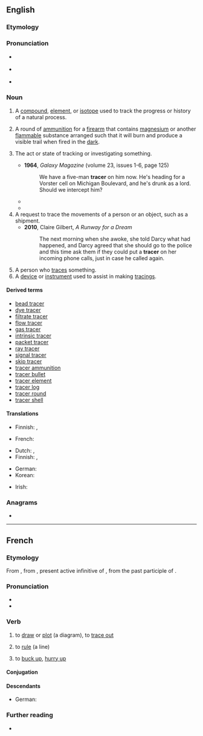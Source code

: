 {{also|Tracer|tračer}}
==English==

===Etymology===
{{suffix|trace|er|lang=en}}

===Pronunciation===
* {{a|UK}} {{IPA|/ˈtɹeɪsə(ɹ)/|[ˈtʃɹeɪsə(ɹ)]|lang=en}}
* {{a|US}} {{IPA|/ˈtɹeɪsɚ/|[ˈtʃɹeɪsɚ]|lang=en}}
* {{rhymes|eɪsə(r)|lang=en}}

===Noun===
{{en-noun}}

# {{lb|en|chemistry}} A [[compound]], [[element]], or [[isotope]] used to track the progress or history of a natural process.
# A round of [[ammunition]] for a [[firearm]] that contains [[magnesium]] or another [[flammable]] substance arranged such that it will burn and produce a visible trail when fired in the [[dark]].
#: {{synonyms|en|tracer ammunition|tracer bullet}}
# {{rfv-sense|en}} The act or state of tracking or investigating something.
#* '''1964''', ''Galaxy Magazine'' (volume 23, issues 1-6, page 125)
#*: We have a five-man '''tracer''' on him now. He's heading for a Vorster cell on Michigan Boulevard, and he's drunk as a lord. Should we intercept him?
#* {{quote-song|year=2016|passage=It starts to feel like a '''tracer''', it starts to feel like a game|url=https://genius.com/Tori-fallis-you-and-me-in-a-porno-lyrics<!--Tori Fallis himself transcribed-->|lyricist=Tori Fallis|title=You & Me in a Porno|album=Some People EP}}
#* {{quote-song|year=2017|passage=Ain't never running but I'm a paper chasing<br/>They gon catch up to me, they gon need a pacer<br/>How they over-watching me without a '''tracer'''|url=https://genius.com/Cardcaptorxp-from-the-sewers-lyrics<!--CardCaptorXP himself transcribed-->|lyricist=CardCaptorXP|title=[https://soundcloud.com/xp-muzik/from-the-sewers From the Sewers]}}
# A request to trace the movements of a person or an object, such as a shipment.
#* '''2010''', Claire Gilbert, ''A Runway for a Dream''
#*: The next morning when she awoke, she told Darcy what had happened, and Darcy agreed that she should go to the police and this time ask them if they could put a '''tracer''' on her incoming phone calls, just in case he called again.
# A person who [[trace]]s something.
# A [[device]] or [[instrument]] used to assist in making [[tracing]]s.

====Derived terms====
* [[bead tracer]]
* [[dye tracer]]
* [[filtrate tracer]]
* [[flow tracer]]
* [[gas tracer]]
* [[intrinsic tracer]]
* [[packet tracer]]
* [[ray tracer]]
* [[signal tracer]]
* [[skip tracer]]
* [[tracer ammunition]]
* [[tracer bullet]]
* [[tracer element]]
* [[tracer log]]
* [[tracer round]]
* [[tracer shell]]

====Translations====
{{trans-top|A chemical used to track the progress or history of a natural process}}
* Finnish: {{t|fi|markkeri}}, {{t|fi|merkkiaine}}
{{trans-mid}}
* French: {{t+|fr|marqueur|m}}
{{trans-bottom}}

{{trans-top|A piece of ammunition for a firearm that contains magnesium or another flammable substance}}
* Dutch: {{t+|nl|tracer}}, {{t|nl|lichtspoormunitie}}
* Finnish: {{t|fi|valojuova-ammus}}, {{t|fi|valojuovaluoti}}
{{trans-mid}}
* German: {{t+|de|Leuchtspurmunition}}
* Korean: {{t+|ko|예광탄}}
{{trans-bottom}}

{{trans-top|The act of tracking or investigating something}}
{{trans-mid}}
{{trans-bottom}}

{{trans-top|A person who traces something}}
* Irish: {{t|ga|rianaí|m}}
{{trans-mid}}
{{trans-bottom}}

===Anagrams===
* {{anagrams|en|a=acerrt|Carter|Crater|arrect|carter|crater}}

----

==French==

===Etymology===
From {{inh|fr|fro|tracier}}, from {{inh|fr|VL.|*tractiāre}}, present active infinitive of {{m|la|*tractiō}}, from {{inh|fr|la|tractum}} the past participle of {{m|la|traho}}.

===Pronunciation===
* {{fr-IPA}}
* {{audio|Fr-tracer.ogg|audio|lang=fr}}

===Verb===
{{fr-verb}}

# {{lb|fr|transitive}} to [[draw]] or [[plot]] (a diagram), to [[trace out]]
# {{lb|fr|transitive}} to [[rule]] (a line)
# {{lb|fr|informal}} to [[buck up]], [[hurry up]]

====Conjugation====
{{fr-conj-auto}}

====Descendants====
* German: {{l|de|trassieren}}

===Further reading===
* {{R:TLFi}}
